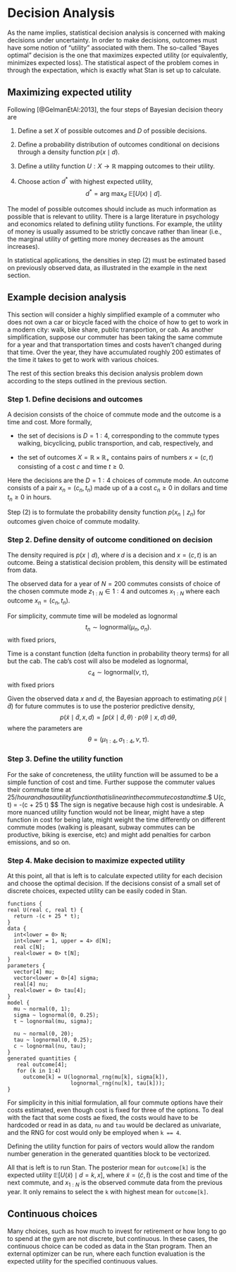 # Decision Analysis

As the name implies, statistical decision analysis is concerned with
making decisions under uncertainty.  In order to make decisions,
outcomes must have some notion of "utility" associated with them.  The
so-called "Bayes optimal" decision is the one that maximizes expected
utility (or equivalently, minimizes expected loss).  The statistical
aspect of the problem comes in through the expectation, which is
exactly what Stan is set up to calculate.

## Maximizing expected utility

Following [@GelmanEtAl:2013], the four steps of
Bayesian decision theory are

1. Define a set $X$ of possible outcomes and $D$ of possible
decisions.

2.  Define a probability distribution of outcomes conditional on
decisions through a density function $p(x \mid d)$.

3.  Define a utility function $U : X \rightarrow \mathbb{R}$ mapping
outcomes to their utility.

4.  Choose action $d^*$ with highest expected utility,
$$
d^* = \textrm{arg max}_d \ \mathbb{E}[U(x) \mid d].
$$

The model of possible outcomes should include as much information as
possible that is relevant to utility.  There is a large literature in
psychology and economics related to defining utility functions.  For
example, the utility of money is usually assumed to be strictly
concave rather than linear (i.e., the marginal utility of getting
more money decreases as the amount increases).

In statistical applications, the densities in step (2) must be
estimated based on previously observed data, as illustrated in the
example in the next section.

## Example decision analysis

This section will consider a highly simplified example of a commuter
who does not own a car or bicycle faced with the choice of how to get
to work in a modern city: walk, bike share, public transportion, or
cab.  As another simplification, suppose our commuter has been taking
the same commute for a year and that transportation times and costs
haven't changed during that time.  Over the year, they have
accumulated roughly 200 estimates of the time it takes to get to work
with various choices.

The rest of this section breaks this decision analysis problem down
according to the steps outlined in the previous section.

### Step 1. Define decisions and outcomes {-}

A decision consists of the choice of commute mode and the outcome is a
time and cost.  More formally,

* the set of decisions is $D = 1:4$, corresponding to the commute
  types walking, bicyclicing, public transportion, and cab,
  respectively, and

* the set of outcomes $X = \mathbb{R} \times \mathbb{R}_+$ contains
  pairs of numbers $x = (c, t)$ consisting of a cost $c$ and
  time $t \geq 0$.


Here the decisions are the $D = 1:4$ choices of commute mode.  An
outcome consists of a pair $x_n = (c_n, t_n)$ made up of a
a cost $c_n \geq 0$ in dollars and time $t_n \geq 0$ in hours.

Step (2) is to formulate the probability density function
$p(x_n \mid z_n)$ for outcomes given choice of commute modality.

### Step 2. Define density of outcome conditioned on decision {-}

The density required is $p(x \mid d),$ where $d$ is a decision and $x
= (c, t)$ is an outcome.  Being a statistical decision problem, this
density will be estimated from data.

The observed data for a year of $N = 200$ commutes consists
of choice of the chosen commute mode $z_{1:N} \in 1:4$ and outcomes
$x_{1:N}$ where each outcome $x_n = (c_n, t_n).$

For simplicity, commute time will be modeled as lognormal
$$
t_n \sim \textrm{lognormal}(\mu_n, \sigma_n).
$$
with fixed priors,
\begin{eqnarray*}
\mu_n & \sim & \textrm{normal}(0, 5)
\\[2pt]
\sigma_n & \sim & \textrm{lognormal}(0, 1).
\end{eqnarray*}

Time is a constant function (delta function in probability theory
terms) for all but the cab.  The cab's cost will also be modeled as
lognormal,
$$
c_4 \sim \textrm{lognormal}(\nu, \tau),
$$
with fixed priors
\begin{eqnarray*}
\nu & \sim & \textrm{normal}(0, 5)
\\[2pt]
\tau & \sim & \textrm{lognormal}(0, 1).
\end{eqnarray*}

Given the observed data $x$ and $d$, the Bayesian approach to
estimating $p(\tilde{x} \mid \tilde{d})$ for future commutes is to use
the posterior predictive density,
$$
p(\tilde{x} \mid \tilde{d}, x, d)
=
\int p(\tilde{x} \mid \tilde{d}, \theta)
     \cdot p(\theta \mid x, d)
     \, \textrm{d} \theta,
$$
where the parameters are
$$
\theta = (\mu_{1:4}, \sigma_{1:4}, \nu, \tau).
$$

### Step 3. Define the utility function {-}

For the sake of concreteness, the utility function will be assumed to
be a simple function of cost and time.  Further suppose the commuter
values their commute time at $25/hour and has a utility function that is
linear in the commute cost and time.
$$
U(c, t) = -(c + 25 \cdot t)
$$
The sign is negative because high cost is undesirable.  A more nuanced
utility function would not be linear, might have a step function in
cost for being late, might weight the time
differently on different commute modes (walking is pleasant, subway
commutes can be productive, biking is exercise, etc) and might add
penalties for carbon emissions, and so on.

### Step 4.  Make decision to maximize expected utility

At this point, all that is left is to calculate expected utility for
each decision and choose the optimal decision.  If the decisions
consist of a small set of discrete choices, expected utility can be
easily coded in Stan.

```
functions {
real U(real c, real t) {
  return -(c + 25 * t);
}
data {
  int<lower = 0> N;
  int<lower = 1, upper = 4> d[N];
  real c[N];
  real<lower = 0> t[N];
}
parameters {
  vector[4] mu;
  vector<lower = 0>[4] sigma;
  real[4] nu;
  real<lower = 0> tau[4];
}
model {
  mu ~ normal(0, 1);
  sigma ~ lognormal(0, 0.25);
  t ~ lognormal(mu, sigma);

  nu ~ normal(0, 20);
  tau ~ lognormal(0, 0.25);
  c ~ lognormal(nu, tau);
}
generated quantities {
   real outcome[4];
   for (k in 1:4)
     outcome[k] = U(lognormal_rng(mu[k], sigma[k]),
                    lognormal_rng(nu[k], tau[k]));
}
```

For simplicity in this initial formulation, all four commute options
have their costs estimated, even though cost is fixed for three of the
options.  To deal with the fact that some costs ae fixed, the costs
would have to be hardcoded or read in as data, `nu` and
`tau` would be declared as univariate, and the RNG for cost would only
be employed when `k == 4`.

Defining the utility function for pairs of vectors would allow the
random number generation in the generated quantities block to be
vectorized.

All that is left is to run Stan. The posterior mean for `outcome[k]`
is the expected utility $\mathbb{E}[U(\tilde{x}) \mid d = k, x]$,
where $\tilde{x} = (\tilde{c}, \tilde{t})$ is the cost and time of the
next commute, and $x_{1:N}$ is the observed commute data from the
previous year.  It only remains to select the `k` with highest mean
for `outcome[k]`.

## Continuous choices

Many choices, such as how much to invest for retirement or how long to
go to spend at the gym are not discrete, but continuous.  In these
cases, the continuous choice can be coded as data in the Stan
program.  Then an external optimizer can be run, where each function
evaluation is the expected utility for the specified continuous values.
